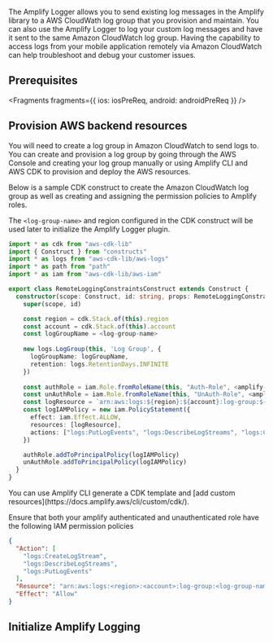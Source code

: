 The Amplify Logger allows you to send existing log messages in the Amplify library to a AWS CloudWath log group that you provision and maintain.  You can also use the Amplify Logger to log your custom log messages and have it sent to the same Amazon CloudWatch log group.  Having the capability to access logs from your mobile application remotely via Amazon CloudWatch can help troubleshoot and debug your customer issues.

## Prerequisites


<Fragments
  fragments={{
    ios: iosPreReq,
    android: androidPreReq
  }}
/>

## Provision AWS backend resources
You will need to create a log group in Amazon CloudWatch to send logs to.  You can create and provision a log group by going through the AWS Console and creating your log group manually or using Amplify CLI and AWS CDK to provision and deploy the AWS resources.

Below is a sample CDK construct to create the Amazon CloudWatch log group as well as creating and assigning the permission policies to Amplify roles.

The `<log-group-name>` and region configured in the CDK construct will be used later to initialize the Amplify Logger plugin.

```ts
import * as cdk from "aws-cdk-lib"
import { Construct } from "constructs"
import * as logs from "aws-cdk-lib/aws-logs"
import * as path from "path"
import * as iam from "aws-cdk-lib/aws-iam"

export class RemoteLoggingConstraintsConstruct extends Construct {
  constructor(scope: Construct, id: string, props: RemoteLoggingConstraintProps) {
    super(scope, id)

    const region = cdk.Stack.of(this).region
    const account = cdk.Stack.of(this).account
    const logGroupName = <log-group-name>
    
    new logs.LogGroup(this, 'Log Group', {
      logGroupName: logGroupName,
      retention: logs.RetentionDays.INFINITE
    })
    
    const authRole = iam.Role.fromRoleName(this, "Auth-Role", <amplify-authenticate-role-name>)
    const unAuthRole = iam.Role.fromRoleName(this, "UnAuth-Role", <amplify-unauthenticated-role-name>)
    const logResource = `arn:aws:logs:${region}:${account}:log-group:${logGroupName}:log-stream:*`
    const logIAMPolicy = new iam.PolicyStatement({
      effect: iam.Effect.ALLOW,
      resources: [logResource],
      actions: ["logs:PutLogEvents", "logs:DescribeLogStreams", "logs:CreateLogStream"]
    })

    authRole.addToPrincipalPolicy(logIAMPolicy)
    unAuthRole.addToPrincipalPolicy(logIAMPolicy)
  }
}
```
<Callout>
You can use Amplify CLI generate a CDK template and [add custom resources](https://docs.amplify.aws/cli/custom/cdk/).  
</Callout>

Ensure that both your amplify authenticated and unauthenticated role have the following IAM permission policies

```json
{
  "Action": [
    "logs:CreateLogStream",
    "logs:DescribeLogStreams",
    "logs:PutLogEvents"
  ],
  "Resource": "arn:aws:logs:<region>:<account>:log-group:<log-group-name>:log-stream:*",
  "Effect": "Allow"
}
```

## Initialize Amplify Logging




<BlockSwitcher>
  <Block name="With Configuration File">
    <Fragments
      fragments={{
        ios: iosInitWithConfig,
        android: androidInitWithConfig
      }}
    />
  </Block>

  <Block name="Without Configuration File">
    <Fragments
      fragments={{
        ios: iosInitWithoutConfig,
        android: androidInitWithoutConfig
      }}
    />
  </Block>

</BlockSwitcher>